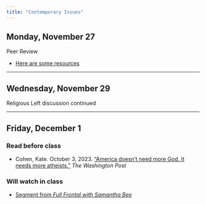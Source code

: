 ```yaml
---
title: "Contemporary Issues"
---
```


[//]: <> (Need to write intro)

## Monday, November 27

Peer Review

- [Here are some resources](../resource/peer_review.html)

---


## Wednesday, November 29

Religious Left discussion continued

---


## Friday, December 1

### Read before class

- Cohen, Kate. October 3, 2023. ["America doesn't need more God. It needs more atheists."](https://www.washingtonpost.com/opinions/2023/10/03/kate-cohen-atheism/) *The Washington Post*

### Will watch in class

- [Segment from *Full Frontal with Samantha Bee*](https://youtu.be/tlT2JCulIu8?si=4DakqvzvXcergq_2)
